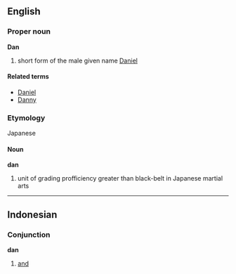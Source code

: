 ==English==
===Proper noun===
'''Dan'''

# short form of the male given name [[Daniel]]

====Related terms====
*[[Daniel]]
*[[Danny]]

===Etymology===
Japanese

====Noun====
'''dan'''

# unit of grading profficiency greater than black-belt in Japanese martial arts

----

== Indonesian ==
===Conjunction===
'''dan'''

# [[and]]